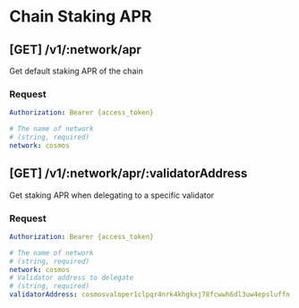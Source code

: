 
# Chain Staking APR

## **[GET]** /v1/:network/apr

Get default staking APR of the chain

### Request

```yaml filename="Headers"
Authorization: Bearer {access_token}
```

```yaml filename="Parameters"
# The name of network
# (string, required)
network: cosmos
```

<TryAPI method="GET" host="http://148.113.165.91" url="/v1/:network/apr" useBearerAuthorization />

## **[GET]** /v1/:network/apr/:validatorAddress

Get staking APR when delegating to a specific validator

### Request

```yaml filename="Headers"
Authorization: Bearer {access_token}
```

```yaml filename="Parameters"
# The name of network
# (string, required)
network: cosmos
# Validator address to delegate
# (string, required)
validatorAddress: cosmosvaloper1clpqr4nrk4khgkxj78fcwwh6dl3uw4epsluffn
```

<TryAPI
  method="GET"
  host="http://148.113.165.91"
  url="/v1/:network/apr/:validatorAddress"
  useBearerAuthorization
/>
